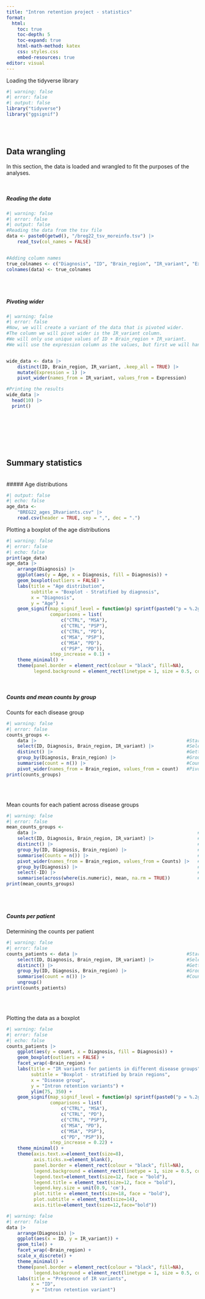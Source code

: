 ```yaml
---
title: "Intron retention project - statistics"
format:
  html:
    toc: true
    toc-depth: 5
    toc-expand: true
    html-math-method: katex
    css: styles.css
    embed-resources: true
editor: visual
---
```


Loading the tidyverse library

```R
#| warning: false
#| error: false
#| output: false
library("tidyverse")
library("ggsignif")
```

\
\

## Data wrangling

In this section, the data is loaded and wrangled to fit the purposes of the analyses.

\

##### Reading the data

```R
#| warning: false
#| error: false
#| output: false
#Reading the data from the tsv file
data <- paste0(getwd(), "/breg22_tsv_moreinfo.tsv") |>
    read_tsv(col_names = FALSE)


#Adding column names
true_colnames <- c("Diagnosis", "ID", "Brain_region", "IR_variant", "Expression", "Sex")
colnames(data) <- true_colnames


```

\
\

##### Pivoting wider

```R
#| warning: false
#| error: false
#Now, we will create a variant of the data that is pivoted wider.
#The column we will pivot wider is the IR_variant column.
#We will only use unique values of ID + Brain_region + IR_variant.
#We will use the expression column as the values, but first we will hange them to 1 for present.


wide_data <- data |>                                                            #Starting point
    distinct(ID, Brain_region, IR_variant, .keep_all = TRUE) |>                 #Getting nique observations
    mutate(Expression = 1) |>                                                   #Changing the expression column to 1
    pivot_wider(names_from = IR_variant, values_from = Expression)              #Pivoting wider

#Printing the results
wide_data |>
  head(10) |>
  print()
```

\
\
\
\
\

## Summary statistics

\
##### Age distributions
```R
#| output: false
#| echo: false
age_data <- 
    "BREG22_ages_IRvariants.csv" |> 
    read.csv(header = TRUE, sep = ",", dec = ".")

```
Plotting a boxplot of the age distributions

```R
#| warning: false
#| error: false
#| echo: false
print(age_data)
age_data |>
    arrange(Diagnosis) |>
    ggplot(aes(y = Age, x = Diagnosis, fill = Diagnosis)) +
    geom_boxplot(outliers = FALSE) +
    labs(title = "Age distribution",
         subtitle = "Boxplot - Stratified by diagnosis",
         x = "Diagnosis",
         y = "Age") +
    geom_signif(map_signif_level = function(p) sprintf(paste0("p = %.2g", ifelse(p <= 0.05, " *", "")), p),
                comparisons = list(
                    c("CTRL", "MSA"),
                    c("CTRL", "PSP"),
                    c("CTRL", "PD"),
                    c("MSA", "PSP"),
                    c("MSA", "PD"),
                    c("PSP", "PD")),
                step_increase = 0.1) +
    theme_minimal() +
    theme(panel.border = element_rect(colour = "black", fill=NA),
          legend.background = element_rect(linetype = 1, size = 0.5, colour = 1))

```

\

##### Counts and mean counts by group

Counts for each disease group

```R
#| warning: false
#| error: false
counts_groups <- 
    data |>                                                       #Starting point
    select(ID, Diagnosis, Brain_region, IR_variant) |>            #Selecting the columns we want to use
    distinct() |>                                                 #Getting unique observations (Only 1 count per IR_variant per patient)
    group_by(Diagnosis, Brain_region) |>                          #Grouping by Diagnosis, Brain_region and IR_variant
    summarise(count = n()) |>                                     #Counting the number of observations
    pivot_wider(names_from = Brain_region, values_from = count)   #Pivoting wider
print(counts_groups)
```

\
\

Mean counts for each patient across disease groups

```R
#| warning: false
#| error: false
mean_counts_groups <-
    data |>                                                           #Starting point
    select(ID, Diagnosis, Brain_region, IR_variant) |>                #Selecting the columns we want to use
    distinct() |>                                                     #Getting unique observations (Only 1 count per IR_variant per patient)
    group_by(ID, Diagnosis, Brain_region) |>                          #Grouping by Diagnosis, Brain_region and IR_variant
    summarise(Counts = n()) |>                                        #Counts IR_variants
    pivot_wider(names_from = Brain_region, values_from = Counts) |>   #Pivoting wider
    group_by(Diagnosis) |>                                            #Grouping by Diagnosis
    select(-ID) |>                                                    #Removing the ID column
    summarise(across(where(is.numeric), mean, na.rm = TRUE))          #Calculating the mean of the numeric columns
print(mean_counts_groups)
```

\
\

##### Counts per patient

Determining the counts per patient

```R
#| warning: false
#| error: false
counts_patients <- data |>                                        #Starting point
    select(ID, Diagnosis, Brain_region, IR_variant) |>            #Selecting the columns we want to use
    distinct() |>                                                 #Getting unique observations (Only 1 count per IR_variant per patient)
    group_by(ID, Diagnosis, Brain_region) |>                      #Grouping by Diagnosis, Brain_region and IR_variant
    summarise(count = n()) |>                                     #Counting the number of observations
    ungroup()
print(counts_patients)
```

\
\

Plotting the data as a boxplot

```R
#| warning: false
#| error: false
#| echo: false
counts_patients |>
    ggplot(aes(y = count, x = Diagnosis, fill = Diagnosis)) +
    geom_boxplot(outliers = FALSE) +
    facet_wrap(~Brain_region) +
    labs(title = "IR variants for patients in different disease groups",
         subtitle = "Boxplot - stratified by brain regions",
         x = "Disease group",
         y = "Intron retention variants") +
         ylim(75, 350) +
    geom_signif(map_signif_level = function(p) sprintf(paste0("p = %.2g", ifelse(p <= 0.05, " *", "")), p),
                comparisons = list(
                    c("CTRL", "MSA"),
                    c("CTRL", "PD"),
                    c("CTRL", "PSP"),
                    c("MSA", "PD"),
                    c("MSA", "PSP"),
                    c("PD", "PSP")),
                step_increase = 0.22) +
    theme_minimal() +
    theme(axis.text.x=element_text(size=8), 
          axis.ticks.x=element_blank(),
          panel.border = element_rect(colour = "black", fill=NA),
          legend.background = element_rect(linetype = 1, size = 0.5, colour = 1),
          legend.text=element_text(size=12, face = "bold"),
          legend.title = element_text(size=12, face = "bold"),
          legend.key.size = unit(0.9, 'cm'),
          plot.title = element_text(size=18, face = "bold"),
          plot.subtitle = element_text(size=14),
          axis.title=element_text(size=12,face="bold"))
```


```R
#| warning: false
#| error: false
data |>
    arrange(Diagnosis) |>
    ggplot(aes(x = ID, y = IR_variant)) +
    geom_tile() +
    facet_wrap(~Brain_region) +
    scale_x_discrete() +
    theme_minimal() +
    theme(panel.border = element_rect(colour = "black", fill=NA),
          legend.background = element_rect(linetype = 1, size = 0.5, colour = 1)) +
    labs(title = "Prescence of IR variants",
         x = "ID",
         y = "Intron retention variant")
    
```